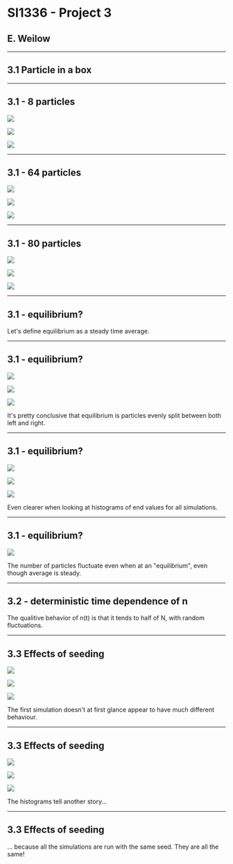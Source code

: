 
# SI1336 - Project 3

## E. Weilow

<link
  rel="stylesheet"
  href="https://cdn.jsdelivr.net/npm/katex@0.10.0-alpha/dist/katex.min.css"
  integrity="sha384-BTL0nVi8DnMrNdMQZG1Ww6yasK9ZGnUxL1ZWukXQ7fygA1py52yPp9W4wrR00VML"
  crossOrigin="anonymous"
/>

---

## 3.1 Particle in a box

---

## 3.1 - 8 particles

![](./plots/3_1/8_histogram.png)

![](./plots/3_1/8_study.png)

![](./plots/3_1/8_study_mean.png)

---

## 3.1 - 64 particles

![](./plots/3_1/64_histogram.png)

![](./plots/3_1/64_study.png)

![](./plots/3_1/64_study_mean.png)

---

## 3.1 - 80 particles

![](./plots/3_1/80_histogram.png)

![](./plots/3_1/80_study.png)

![](./plots/3_1/80_study_mean.png)

---

## 3.1 - equilibrium?

Let's define equilibrium as a steady time average.

---

## 3.1 - equilibrium?

![](./plots/3_1/8_study_mean.png)

![](./plots/3_1/64_study_mean.png)

![](./plots/3_1/80_study_mean.png)

It's pretty conclusive that equilibrium is particles evenly split between both left and right.

---

## 3.1 - equilibrium?

![](./plots/3_1/8_histogram.png)

![](./plots/3_1/64_histogram.png)

![](./plots/3_1/80_histogram.png)

Even clearer when looking at histograms of end values for all simulations.

---

## 3.1 - equilibrium?

![](./plots/3_1/80_study.png)

The number of particles fluctuate even when at an "equilibrium", even though average is steady.

---

## 3.2 - deterministic time dependence of n

The qualitive behavior of n(t) is that it tends to half of N, with random fluctuations.

---

## 3.3 Effects of seeding

![](./plots/3_3/8_study.png)

![](./plots/3_3/64_study.png)

![](./plots/3_3/80_study.png)

The first simulation doesn't at first glance appear to have much different behaviour.

---

## 3.3 Effects of seeding

![](./plots/3_3/8_histogram.png)

![](./plots/3_3/64_histogram.png)

![](./plots/3_3/80_histogram.png)

The histograms tell another story...

---

## 3.3 Effects of seeding

... because all the simulations are run with the same seed.
They are all the same!
